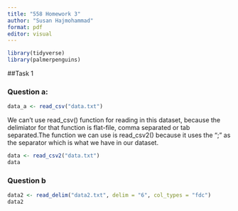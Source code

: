```yaml
---
title: "558 Homework 3"
author: "Susan Hajmohammad"
format: pdf
editor: visual
---
```


```r

library(tidyverse)
library(palmerpenguins)

```

##Task 1

### Question a:

```r

data_a <- read_csv("data.txt")

```

We can't use read_csv() function for reading in this dataset, because the delimiator for that function is flat-file, comma separated or tab separated.The function we can use is read_csv2() because it uses the ";" as the separator which is what we have in our dataset.

```r
data <- read_csv2("data.txt")
data
```

### Question b

```r
data2 <- read_delim("data2.txt", delim = "6", col_types = "fdc")
data2
```
